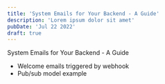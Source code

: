 ```yaml
---
title: 'System Emails for Your Backend - A Guide'
description: 'Lorem ipsum dolor sit amet'
pubDate: 'Jul 22 2022'
draft: true
---
```


System Emails for Your Backend - A Guide
- Welcome emails triggered by webhook
- Pub/sub model example
